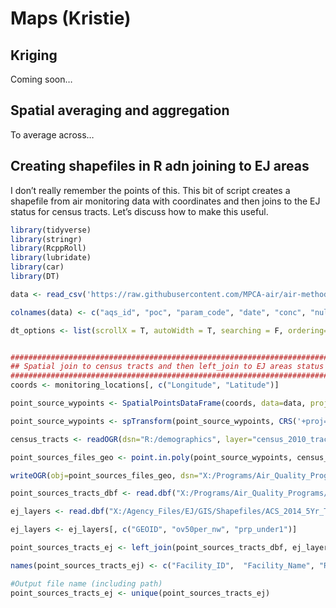 # Maps (Kristie)

## Kriging

Coming soon...   


## Spatial averaging and aggregation  

To average across...  


## Creating shapefiles in R adn joining to EJ areas

I don't really remember the points of this. This bit of script creates a shapefile from air monitoring data with coordinates and then joins to the EJ status for census tracts. Let's discuss how to make this useful.

```r
library(tidyverse)
library(stringr)
library(RcppRoll)
library(lubridate)
library(car)
library(DT)

data <- read_csv('https://raw.githubusercontent.com/MPCA-air/air-methods/master/airtoxics_data_2009_2013.csv')

colnames(data) <- c("aqs_id", "poc", "param_code", "date", "conc", "null_code", "md_limit", "pollutant", "year", "cas")

dt_options <- list(scrollX = T, autoWidth = T, searching = F, ordering=F, lengthChange = F, paginate=F, info=F)


########################################################################
## Spatial join to census tracts and then left_join to EJ areas status #
########################################################################
coords <- monitoring_locations[, c("Longitude", "Latitude")]

point_source_wypoints <- SpatialPointsDataFrame(coords, data=data, proj4string = CRS('+proj=longlat +ellps=WGS84'))

point_source_wypoints <- spTransform(point_source_wypoints, CRS('+proj=utm +zone=15 +datum=NAD83 +units=m +no_defs +ellps=GRS80 +towgs84=0,0,0'))

census_tracts <- readOGR(dsn="R:/demographics", layer="census_2010_tracts_usboc", stringsAsFactors = FALSE)

point_sources_files_geo <- point.in.poly(point_source_wypoints, census_tracts)

writeOGR(obj=point_sources_files_geo, dsn="X:/Programs/Air_Quality_Programs/Air Monitoring Data and Risks/0 Methods and documentation/3. Analysis methods/Web book/air-methods", layer="airmonitors_tracts", driver="ESRI Shapefile")

point_sources_tracts_dbf <- read.dbf("X:/Programs/Air_Quality_Programs/Air Monitoring Data and Risks/0 Methods and documentation/3. Analysis methods/Web book/air-methods/airmonitors_tracts.dbf", as.is=TRUE)

ej_layers <- read.dbf("X:/Agency_Files/EJ/GIS/Shapefiles/ACS_2014_5Yr_Tract_MNPovPPC.dbf", as.is=TRUE)

ej_layers <- ej_layers[, c("GEOID", "ov50per_nw", "prp_under1")]

point_sources_tracts_ej <- left_join(point_sources_tracts_dbf, ej_layers, by=c("GEOID10"="GEOID"))

names(point_sources_tracts_ej) <- c("Facility_ID",  "Facility_Name", "Resident_Cancer_Risk", "Resident_Hazard_Quotient", "CAS", "Pollutant",  "Latitude", "Longitude", "Annual_PM25_Concentration", "STATEFP", "COUNTYF", "TRACTCE", "GEOID10", "NAME10", "NAMELSA", "MTFCC10", "FUNCSTA", "ALAND10", "AWATER1", "INTPTLA", "INTPTLO", "ov50per_nw", "prp_under1")

#Output file name (including path)
point_sources_tracts_ej <- unique(point_sources_tracts_ej)
```
